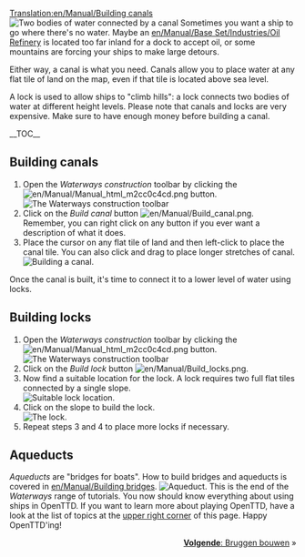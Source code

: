 [[Translation:en/Manual/Building canals]]
{{nl/Vertaling|en/Manual/Building canals|0}}
{{nl/Manual/Tutorial/Tutorial}}
[[File:en/Manual/Canal.png|left|frame|Two bodies of water connected by a canal]]
Sometimes you want a ship to go where there's no water. Maybe an [[en/Manual/Base Set/Industries/Oil Refinery]] is located too far inland for a dock to accept oil, or some mountains are forcing your ships to make large detours.

Either way, a canal is what you need. Canals allow you to place water at any flat tile of land on the map, even if that tile is located above sea level.

A lock is used to allow ships to "climb hills": a lock connects two bodies of water at different height levels. Please note that canals and locks are very expensive. Make sure to have enough money before building a canal.

__TOC__

<div style="clear: left"></div>
==Building canals==
# Open the ''Waterways construction'' toolbar by clicking the [[File:en/Manual/Manual html m2cc0c4cd.png]] button.<br/>[[File:en/Manual/Dock toolbar.png|frame|none|The Waterways construction toolbar]]
# Click on the ''Build canal'' button [[File:en/Manual/Build canal.png]]. Remember, you can right click on any button if you ever want a description of what it does.
# Place the cursor on any flat tile of land and then left-click to place the canal tile. You can also click and drag to place longer stretches of canal.<br/>[[File:en/Manual/Building-canals-1.png|frame|none|Building a canal.]]

Once the canal is built, it's time to connect it to a lower level of water using locks.

==Building locks==
# Open the ''Waterways construction'' toolbar by clicking the [[File:en/Manual/Manual html m2cc0c4cd.png]] button.<br/>[[File:en/Manual/Dock toolbar.png|frame|none|The Waterways construction toolbar]]
# Click on the ''Build lock'' button [[File:en/Manual/Build locks.png]].
# Now find a suitable location for the lock. A lock requires two full flat tiles connected by a single slope.<br/>[[File:en/Manual/Building-canals-2.png|frame|none|Suitable lock location.]]
# Click on the slope to build the lock.<br/>[[File:en/Manual/Building-canals-3.png|frame|none|The lock.]]
# Repeat steps 3 and 4 to place more locks if necessary.

==Aqueducts==
''Aqueducts'' are "bridges for boats". How to build bridges and aqueducts is covered in [[en/Manual/Building bridges]].
[[File:en/Manual/Aqueduct.png|frame|none|Aqueduct.]]
This is the end of the ''Waterways'' range of tutorials. You now should know everything about using ships in OpenTTD. If you want to learn more about playing OpenTTD, have a look at the list of topics at the [[#top|upper right corner]] of this page. Happy OpenTTD'ing!

<span style="float: right">[[nl/Manual/Bruggen bouwen|'''Volgende''': Bruggen bouwen]] &raquo;</span>